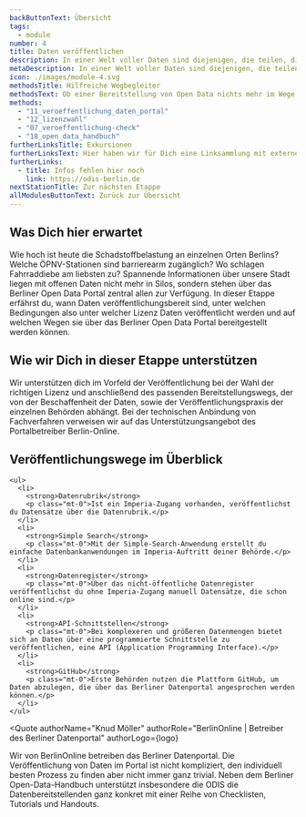 ```yaml
---
backButtonText: Übersicht
tags:
  - module
number: 4
title: Daten veröffentlichen
description: In einer Welt voller Daten sind diejenigen, die teilen, die wahren Wegbereiter:innen.
metaDescription: In einer Welt voller Daten sind diejenigen, die teilen, die wahren Wegbereiter:innen.
icon: ./images/module-4.svg
methodsTitle: Hilfreiche Wegbegleiter
methodsText: Ob einer Bereitstellung von Open Data nichts mehr im Wege steht, kannst du mithilfe des Veröffentlichungs-Checks prüfen. Im Vorfeld kannst du dir auch die Wahl der Lizenz mit unserem Handout leicht machen. Für die Bereitstellung geben wir dir ein praktisches Videotutorial in die Hand und zeigen die Vorteile von APIs auf.
methods:
  - "11_veroeffentlichung_daten_portal"
  - "12_lizenzwahl"
  - "07_veroeffentlichung-check"
  - "18_open_data_handbuch"
furtherLinksTitle: Exkursionen
furtherLinksText: Hier haben wir für Dich eine Linksammlung mit externen Ressourcen zusammengetragen. Falls Du noch tiefer ins Thema einsteigen willst – wünschen wir viel Spaß beim Stöbern!
furtherLinks:
  - title: Infos fehlen hier noch
    link: https://odis-berlin.de
nextStationTitle: Zur nächsten Etappe
allModulesButtonText: Zurück zur Übersicht
---
```


## Was Dich hier erwartet

Wie hoch ist heute die Schadstoffbelastung an einzelnen Orten Berlins? Welche ÖPNV-Stationen sind barrierearm zugänglich? Wo schlagen Fahrraddiebe am liebsten zu? Spannende Informationen über unsere Stadt liegen mit offenen Daten nicht mehr in Silos, sondern stehen über das Berliner Open Data Portal zentral allen zur Verfügung. In dieser Etappe erfährst du, wann Daten veröffentlichungsbereit sind, unter welchen Bedingungen also unter welcher Lizenz Daten veröffentlicht werden und auf welchen Wegen sie über das Berliner Open Data Portal bereitgestellt werden können.

## Wie wir Dich in dieser Etappe unterstützen

Wir unterstützen dich im Vorfeld der Veröffentlichung bei der Wahl der richtigen Lizenz und anschließend des passenden Bereitstellungswegs, der von der Beschaffenheit der Daten, sowie der Veröffentlichungspraxis der einzelnen Behörden abhängt. Bei der technischen Anbindung von Fachverfahren verweisen wir auf das Unterstützungsangebot des Portalbetreiber Berlin-Online.

<TextContentSection class="bg-bg-alt px-4 sm:px-6">
    <h2>Veröffentlichungswege im Überblick</h2>

    <ul>
      <li>
        <strong>Datenrubrik</strong>
        <p class="mt-0">Ist ein Imperia-Zugang vorhanden, veröffentlichst du Datensätze über die Datenrubrik.</p>
      </li>
      <li>
        <strong>Simple Search</strong>
        <p class="mt-0">Mit der Simple-Search-Anwendung erstellt du einfache Datenbankanwendungen im Imperia-Auftritt deiner Behörde.</p>
      </li>
      <li>
        <strong>Datenregister</strong>
        <p class="mt-0">Über das nicht-öffentliche Datenregister veröffentlichst du ohne Imperia-Zugang manuell Datensätze, die schon online sind.</p>
      </li>
      <li>
        <strong>API-Schnittstellen</strong>
        <p class="mt-0">Bei komplexeren und größeren Datenmengen bietet sich an Daten über eine programmierte Schnittstelle zu veröffentlichen, eine API (Application Programming Interface).</p>
      </li>
      <li>
        <strong>GitHub</strong>
        <p class="mt-0">Erste Behörden nutzen die Plattform GitHub, um Daten abzulegen, die über das Berliner Datenportal angesprochen werden können.</p>
      </li>
    </ul>

</TextContentSection>


<Quote
  authorName="Knud Möller"
  authorRole="BerlinOnline | Betreiber des Berliner Datenportal"
  authorLogo={logo}
>
  Wir von BerlinOnline betreiben das Berliner Datenportal. Die Veröffentlichung
  von Daten im Portal ist nicht kompliziert, den individuell besten Prozess zu
  finden aber nicht immer ganz trivial. Neben dem Berliner Open-Data-Handbuch
  unterstützt insbesondere die ODIS die Datenbereitstellenden ganz konkret mit
  einer Reihe von Checklisten, Tutorials und Handouts.
</Quote>
